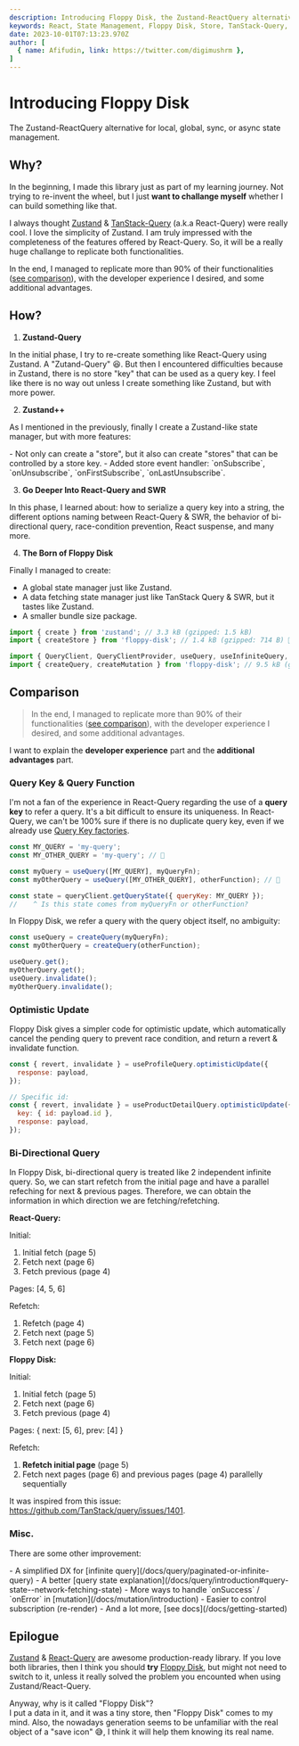```yaml
---
description: Introducing Floppy Disk, the Zustand-ReactQuery alternative for local, global, sync, or async state management.
keywords: React, State Management, Floppy Disk, Store, TanStack-Query, Zustand, Alternative
date: 2023-10-01T07:13:23.970Z
author: [
  { name: Afifudin, link: https://twitter.com/digimushrm },
]
---
```



<Meta />

# Introducing Floppy Disk

The Zustand-ReactQuery alternative for local, global, sync, or async state management.

## Why?

In the beginning, I made this library just as part of my learning journey.
Not trying to re-invent the wheel, but I just **want to challange myself** whether I can build something like that.

I always thought [Zustand](https://github.com/pmndrs/zustand) & [TanStack-Query](https://tanstack.com/query) (a.k.a React-Query) were really cool.
I love the simplicity of Zustand.
I am truly impressed with the completeness of the features offered by React-Query.
So, it will be a really huge challange to replicate both functionalities.

In the end, I managed to replicate more than 90% of their functionalities ([see comparison](/docs/comparison)),
with the developer experience I desired, and some additional advantages.

## How?

1. **Zustand-Query**

In the initial phase, I try to re-create something like React-Query using Zustand.
A "Zutand-Query" 😆.
But then I encountered difficulties because in Zustand, there is no store "key" that can be used as a query key.
I feel like there is no way out unless I create something like Zustand, but with more power.

2. **Zustand++**

As I mentioned in the previously, finally I create a Zustand-like state manager, but with more features:

<div>
- Not only can create a "store", but it also can create "stores" that can be controlled by a store key.
- Added store event handler: `onSubscribe`, `onUnsubscribe`, `onFirstSubscribe`, `onLastUnsubscribe`.
</div>

3. **Go Deeper Into React-Query and SWR**

In this phase, I learned about:
how to serialize a query key into a string,
the different options naming between React-Query & SWR,
the behavior of bi-directional query,
race-condition prevention, React suspense, and many more.

4. **The Born of Floppy Disk**

Finally I managed to create:

- A global state manager just like Zustand.
- A data fetching state manager just like TanStack Query & SWR, but it tastes like Zustand.
- A smaller bundle size package.

```js
import { create } from 'zustand'; // 3.3 kB (gzipped: 1.5 kB)
import { createStore } from 'floppy-disk'; // 1.4 kB (gzipped: 714 B) 🎉

import { QueryClient, QueryClientProvider, useQuery, useInfiniteQuery, useMutation } from '@tanstack/react-query'; // 41 kB (gzipped: 11 kB)
import { createQuery, createMutation } from 'floppy-disk'; // 9.5 kB (gzipped: 3.2 kB) 🎉
```

<div className="h-6" />

## Comparison

> In the end, I managed to replicate more than 90% of their functionalities ([see comparison](/docs/comparison)),
> with the developer experience I desired, and some additional advantages.

I want to explain the **developer experience** part and the **additional advantages** part.

### Query Key & Query Function

I'm not a fan of the experience in React-Query regarding the use of a **query key** to refer a query.
It's a bit difficult to ensure its uniqueness.
In React-Query, we can't be 100% sure if there is no duplicate query key,
even if we already use [Query Key factories](https://tkdodo.eu/blog/effective-react-query-keys#use-query-key-factories).

```jsx
const MY_QUERY = 'my-query';
const MY_OTHER_QUERY = 'my-query'; // 🔴

const myQuery = useQuery([MY_QUERY], myQueryFn);
const myOtherQuery = useQuery([MY_OTHER_QUERY], otherFunction); // 🔴

const state = queryClient.getQueryState({ queryKey: MY_QUERY });
//    ^ Is this state comes from myQueryFn or otherFunction?
```

In Floppy Disk, we refer a query with the query object itself, no ambiguity:

```jsx
const useQuery = createQuery(myQueryFn);
const myOtherQuery = createQuery(otherFunction);

useQuery.get();
myOtherQuery.get();
useQuery.invalidate();
myOtherQuery.invalidate();
```

### Optimistic Update

Floppy Disk gives a simpler code for optimistic update,
which automatically cancel the pending query to prevent race condition,
and return a revert & invalidate function.

```jsx
const { revert, invalidate } = useProfileQuery.optimisticUpdate({
  response: payload,
});

// Specific id:
const { revert, invalidate } = useProductDetailQuery.optimisticUpdate({
  key: { id: payload.id },
  response: payload,
});
```

### Bi-Directional Query

In Floppy Disk, bi-directional query is treated like 2 independent infinite query.
So, we can start refetch from the initial page and have a parallel refeching for next & previous pages.
Therefore, we can obtain the information in which direction we are fetching/refetching.

<section className="pt-6 pb-2 -mb-2 overflow-x-auto -mr-6">
<div className="flex gap-3 [&_ol]:!mt-0 text-sm [&_p_strong]:text-base">

<div className="p-3 border rounded min-w-[15rem]">

**React-Query:**

Initial:

1. Initial fetch (page 5)
2. Fetch next (page 6)
3. Fetch previous (page 4)

Pages: [4, 5, 6]

Refetch:

1. Refetch (page 4)
2. Fetch next (page 5)
3. Fetch next (page 6)

</div>
<div className="p-3 border rounded min-w-[16rem]">

**Floppy Disk:**

Initial:

1. Initial fetch (page 5)
2. Fetch next (page 6)
3. Fetch previous (page 4)

Pages: \{ next: [5, 6], prev: [4] \}

Refetch:

1. **Refetch initial page** (page 5)
2. Fetch next pages (page 6) and previous pages (page 4) parallelly sequentially

</div>

</div>
</section>

It was inspired from this issue: https://github.com/TanStack/query/issues/1401.

### Misc.

There are some other improvement:

<div>
- A simplified DX for [infinite query](/docs/query/paginated-or-infinite-query)
- A better [query state explanation](/docs/query/introduction#query-state--network-fetching-state)
- More ways to handle `onSuccess` / `onError` in [mutation](/docs/mutation/introduction)
- Easier to control subscription (re-render)
- And a lot more, [see docs](/docs/getting-started)
</div>

<div className="h-6" />

## Epilogue

[Zustand](https://github.com/pmndrs/zustand) & [React-Query](https://tanstack.com/query) are awesome production-ready library.
If you love both libraries, then I think you should **try** [Floppy Disk](/), but might not need to switch to it,
unless it really solved the problem you encounted when using Zustand/React-Query.

<div className="text-sm pt-12 opacity-80 hover:opacity-100">
Anyway, why is it called "Floppy Disk"?<br/>
I put a data in it, and it was a tiny store, then "Floppy Disk" comes to my mind.
Also, the nowadays generation seems to be unfamiliar with the real object of a "save icon" 😅, I think it will help them knowing its real name.
</div>
